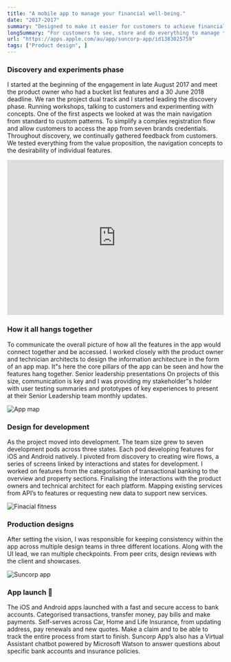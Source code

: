 ```yaml
---
title: "A mobile app to manage your financial well-being."
date: "2017-2017"
summary: "Designed to make it easier for customers to achieve financial wellness and consolidate the Suncorp Group network of brands into one single app."
longSummary: "For customers to see, store and do everything to manage their money, home, car and health needs in one place. Designed to make it easier for customers to achieve financial wellness and consolidate the Suncorp Group network of brands into one single app."
url: "https://apps.apple.com/au/app/suncorp-app/id1383025759"
tags: ["Product design", ]
---
```



### Discovery and experiments phase
I started at the beginning of the engagement in late August 2017 and meet the product owner who had a bucket list features and a 30 June 2018 deadline. We ran the project dual track and I started leading the discovery phase. Running workshops, talking to customers and experimenting with concepts. One of the first aspects we looked at was the main navigation from standard to custom patterns. To simplify a complex registration flow and allow customers to access the app from seven brands credentials. Throughout discovery, we continually gathered feedback from customers. We tested everything from the value proposition, the navigation concepts to the desirability of individual features.

<iframe src="https://player.vimeo.com/video/285677207?h=ccc4877eba&byline=0&portrait=0" width="100%" height="360" frameBorder="0" allow="autoplay; fullscreen; picture-in-picture" allowFullScreen></iframe>


### How it all hangs together
To communicate the overall picture of how all the features in the app would connect together and be accessed. I worked closely with the product owner and technician architects to design the information architecture in the form of an app map. It"s here the core pillars of the app can be seen and how the features hang together.
Senior leadership presentations
On projects of this size, communication is key and I was providing my stakeholder"s holder with user testing summaries and prototypes of key experiences to present at their Senior Leadership team monthly updates.

<Image
  src="/projects/suncorp/img-small-appmap.jpg"
  alt="App map"
  width={1458}
  height={761}
  contained
/>

### Design for development
As the project moved into development. The team size grew to seven development pods across three states. Each pod developing features for iOS and Android natively. I pivoted from discovery to creating wire flows, a series of screens linked by interactions and states for development. I worked on features from the categorisation of transactional banking to the overview and property sections. Finalising the interactions with the product owners and technical architect for each platform. Mapping existing services from API’s to features or requesting new data to support new services.

<Image
  src="/projects/suncorp/img-small-suncorpffi.jpg"
  alt="Finacial fitness"
  width={1458}
  height={761}
  contained
/>

### Production designs
After setting the vision, I was responsible for keeping consistency within the app across multiple design teams in three different locations. Along with the UI lead, we ran multiple checkpoints. From peer crits, design reviews with the client and showcases.

<Image
  src="/projects/suncorp/img-portrait-suncorp.jpg"
  alt="Suncorp app"
  width={1458}
  height={761}
  contained
/>

### App launch 🚀
The iOS and Android apps launched with a fast and secure access to bank accounts. Categorised transactions, transfer money, pay bills and make payments. Self-serves across Car, Home and Life Insurance, from updating address, pay renewals and new quotes. Make a claim and to be able to track the entire process from start to finish. Suncorp App’s also has a Virtual Assistant chatbot powered by Microsoft Watson to answer questions about specific bank accounts and insurance policies.